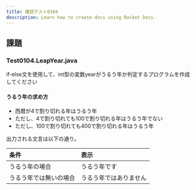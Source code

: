 ```yaml
---
title: 確認テスト0104
description: Learn how to create docs using Rocket Docs.
---
```


## 課題 

### Test0104.LeapYear.java

if-else文を使用して、int型の変数yearがうるう年か判定するプログラムを作成してください

#### うるう年の求め方
- 西暦が4で割り切れる年はうるう年
- ただし、4で割り切れても100で割り切れる年はうるう年でない
- ただし、100で割り切れても400で割り切れる年はうるう年

出力される文言は以下の通り。

|条件 |表示 |
|:-- |:-- |
|うるう年の場合 |うるう年です |
|うるう年では無いの場合 |うるう年ではありません |

